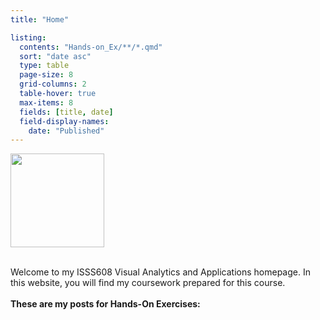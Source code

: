 ```yaml
---
title: "Home"

listing:
  contents: "Hands-on_Ex/**/*.qmd" 
  sort: "date asc"
  type: table
  page-size: 8
  grid-columns: 2
  table-hover: true
  max-items: 8
  fields: [title, date]
  field-display-names:
    date: "Published"
---
```


::::: grid
::: g-col-3
![](penguin_wand.jpg){width="150px"}
:::

::: g-col-8
<br> Welcome to my ISSS608 Visual Analytics and Applications homepage. In this website, you will find my coursework prepared for this course. <br> <br> **These are my posts for Hands-On Exercises:**
:::
:::::
